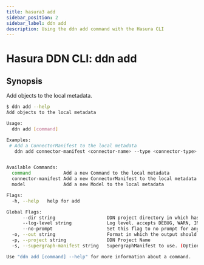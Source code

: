 ```yaml
---
title: hasura3 add
sidebar_position: 2
sidebar_label: ddn add
description: Using the ddn add command with the Hasura CLI
---
```


# Hasura DDN CLI: ddn add 

## Synopsis
Add objects to the local metadata.

```bash
$ ddn add --help
Add objects to the local metadata

Usage:
  ddn add [command]

Examples:
 # Add a ConnectorManifest to the local metadata
   ddn add connector-manifest <connector-name> --type <connector-type> --hub-connector <connector-hub-ref> --subgraph <subgraph-name>


Available Commands:
  command            Add a new Command to the local metadata
  connector-manifest Add a new ConnectorManifest to the local metadata
  model              Add a new Model to the local metadata

Flags:
  -h, --help   help for add

Global Flags:
      --dir string                   DDN project directory in which hasura.yaml is present (default ".")
      --log-level string             Log level. accepts DEBUG, WARN, INFO, ERROR, FATAL (default "INFO")
      --no-prompt                    Set this flag to no prompt for anything, the command fails if any input is missing
  -o, --out string                   Format in which the output should be printed, accepts table, json and yaml (default "table")
  -p, --project string               DDN Project Name
  -s, --supergraph-manifest string   SupergraphManifest to use. (Optional. DefaultSupergraphManifest used  if not provided)

Use "ddn add [command] --help" for more information about a command.
```

